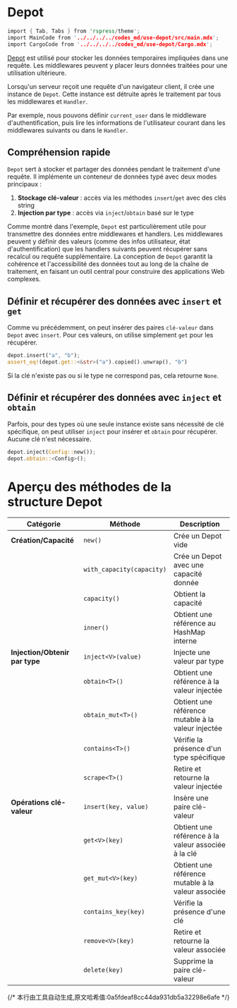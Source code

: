 # Depot

```rust
import { Tab, Tabs } from 'rspress/theme';
import MainCode from '../../../../codes_md/use-depot/src/main.mdx';
import CargoCode from '../../../../codes_md/use-depot/Cargo.mdx';
```

[Depot](https://docs.rs/salvo_core/latest/salvo_core/struct.Depot.html) est utilisé pour stocker les données temporaires impliquées dans une requête. Les middlewares peuvent y placer leurs données traitées pour une utilisation ultérieure.

Lorsqu'un serveur reçoit une requête d'un navigateur client, il crée une instance de `Depot`. Cette instance est détruite après le traitement par tous les middlewares et `Handler`.

Par exemple, nous pouvons définir `current_user` dans le middleware d'authentification, puis lire les informations de l'utilisateur courant dans les middlewares suivants ou dans le `Handler`.

## Compréhension rapide

`Depot` sert à stocker et partager des données pendant le traitement d'une requête. Il implémente un conteneur de données typé avec deux modes principaux :

1. **Stockage clé-valeur** : accès via les méthodes `insert`/`get` avec des clés string
2. **Injection par type** : accès via `inject`/`obtain` basé sur le type

Comme montré dans l'exemple, `Depot` est particulièrement utile pour transmettre des données entre middlewares et handlers. Les middlewares peuvent y définir des valeurs (comme des infos utilisateur, état d'authentification) que les handlers suivants peuvent récupérer sans recalcul ou requête supplémentaire. La conception de `Depot` garantit la cohérence et l'accessibilité des données tout au long de la chaîne de traitement, en faisant un outil central pour construire des applications Web complexes.

<Tabs>
  <Tab label="main.rs">
    <MainCode/>
  </Tab>
  <Tab label="Cargo.toml">
    <CargoCode/>
  </Tab>
</Tabs>

## Définir et récupérer des données avec `insert` et `get`

Comme vu précédemment, on peut insérer des paires `clé-valeur` dans `Depot` avec `insert`. Pour ces valeurs, on utilise simplement `get` pour les récupérer.

```rust
depot.insert("a", "b");
assert_eq!(depot.get::<&str>("a").copied().unwrap(), "b")
```

Si la clé n'existe pas ou si le type ne correspond pas, cela retourne `None`.

## Définir et récupérer des données avec `inject` et `obtain`

Parfois, pour des types où une seule instance existe sans nécessité de clé spécifique, on peut utiliser `inject` pour insérer et `obtain` pour récupérer. Aucune clé n'est nécessaire.

```rust
depot.inject(Config::new());
depot.obtain::<Config>();
```

# Aperçu des méthodes de la structure Depot

| Catégorie | Méthode | Description |
|------|------|------|
| **Création/Capacité** | `new()` | Crée un Depot vide |
| | `with_capacity(capacity)` | Crée un Depot avec une capacité donnée |
| | `capacity()` | Obtient la capacité |
| | `inner()` | Obtient une référence au HashMap interne |
| **Injection/Obtenir par type** | `inject<V>(value)` | Injecte une valeur par type |
| | `obtain<T>()` | Obtient une référence à la valeur injectée |
| | `obtain_mut<T>()` | Obtient une référence mutable à la valeur injectée |
| | `contains<T>()` | Vérifie la présence d'un type spécifique |
| | `scrape<T>()` | Retire et retourne la valeur injectée |
| **Opérations clé-valeur** | `insert(key, value)` | Insère une paire clé-valeur |
| | `get<V>(key)` | Obtient une référence à la valeur associée à la clé |
| | `get_mut<V>(key)` | Obtient une référence mutable à la valeur associée |
| | `contains_key(key)` | Vérifie la présence d'une clé |
| | `remove<V>(key)` | Retire et retourne la valeur associée |
| | `delete(key)` | Supprime la paire clé-valeur |
{/* 本行由工具自动生成,原文哈希值:0a5fdeaf8cc44da931db5a32298e6afe */}